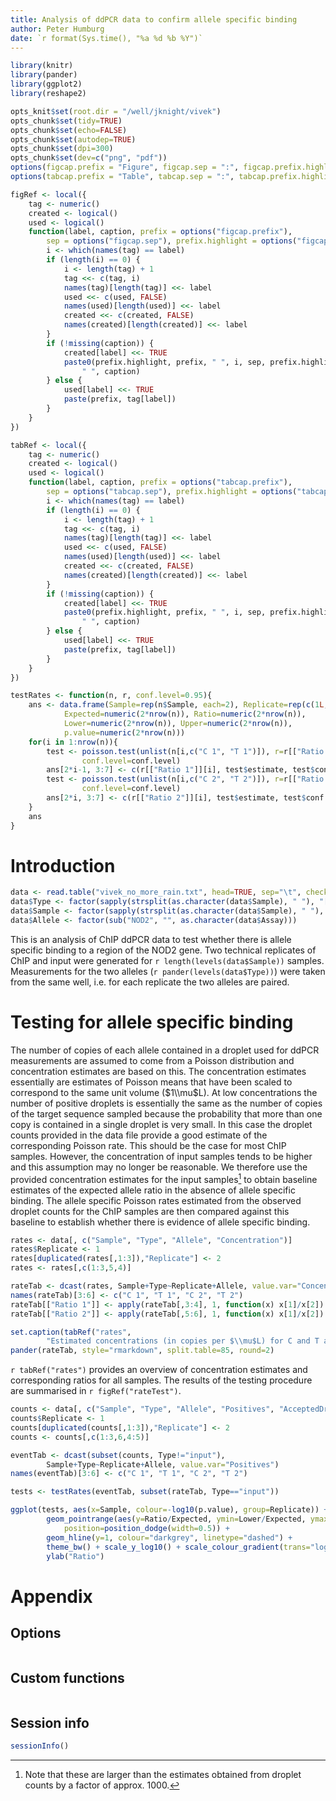 ```yaml
---
title: Analysis of ddPCR data to confirm allele specific binding
author: Peter Humburg
date: `r format(Sys.time(), "%a %d %b %Y")`
---
```


```r
library(knitr)
library(pander)
library(ggplot2)
library(reshape2)

opts_knit$set(root.dir = "/well/jknight/vivek")
opts_chunk$set(tidy=TRUE)
opts_chunk$set(echo=FALSE)
opts_chunk$set(autodep=TRUE)
opts_chunk$set(dpi=300)
opts_chunk$set(dev=c("png", "pdf"))
options(figcap.prefix = "Figure", figcap.sep = ":", figcap.prefix.highlight = "**")
options(tabcap.prefix = "Table", tabcap.sep = ":", tabcap.prefix.highlight = "**")
```

```r
figRef <- local({
    tag <- numeric()
    created <- logical()
    used <- logical()
    function(label, caption, prefix = options("figcap.prefix"), 
        sep = options("figcap.sep"), prefix.highlight = options("figcap.prefix.highlight")) {
        i <- which(names(tag) == label)
        if (length(i) == 0) {
            i <- length(tag) + 1
            tag <<- c(tag, i)
            names(tag)[length(tag)] <<- label
            used <<- c(used, FALSE)
            names(used)[length(used)] <<- label
            created <<- c(created, FALSE)
            names(created)[length(created)] <<- label
        }
        if (!missing(caption)) {
            created[label] <<- TRUE
            paste0(prefix.highlight, prefix, " ", i, sep, prefix.highlight, 
                " ", caption)
        } else {
            used[label] <<- TRUE
            paste(prefix, tag[label])
        }
    }
})

tabRef <- local({
    tag <- numeric()
    created <- logical()
    used <- logical()
    function(label, caption, prefix = options("tabcap.prefix"), 
        sep = options("tabcap.sep"), prefix.highlight = options("tabcap.prefix.highlight")) {
        i <- which(names(tag) == label)
        if (length(i) == 0) {
            i <- length(tag) + 1
            tag <<- c(tag, i)
            names(tag)[length(tag)] <<- label
            used <<- c(used, FALSE)
            names(used)[length(used)] <<- label
            created <<- c(created, FALSE)
            names(created)[length(created)] <<- label
        }
        if (!missing(caption)) {
            created[label] <<- TRUE
            paste0(prefix.highlight, prefix, " ", i, sep, prefix.highlight, 
                " ", caption)
        } else {
            used[label] <<- TRUE
            paste(prefix, tag[label])
        }
    }
})

testRates <- function(n, r, conf.level=0.95){
	ans <- data.frame(Sample=rep(n$Sample, each=2), Replicate=rep(c(1L, 2L), nrow(n)),
			Expected=numeric(2*nrow(n)), Ratio=numeric(2*nrow(n)), 
			Lower=numeric(2*nrow(n)), Upper=numeric(2*nrow(n)),
			p.value=numeric(2*nrow(n)))
	for(i in 1:nrow(n)){
		test <- poisson.test(unlist(n[i,c("C 1", "T 1")]), r=r[["Ratio 1"]][i], 
				conf.level=conf.level)
		ans[2*i-1, 3:7] <- c(r[["Ratio 1"]][i], test$estimate, test$conf.int, test$p.value)
		test <- poisson.test(unlist(n[i,c("C 2", "T 2")]), r=r[["Ratio 2"]][i],
				conf.level=conf.level)
		ans[2*i, 3:7] <- c(r[["Ratio 2"]][i], test$estimate, test$conf.int, test$p.value)
	}
	ans
}
```

# Introduction

```r
data <- read.table("vivek_no_more_rain.txt", head=TRUE, sep="\t", check.names=FALSE)
data$Type <- factor(sapply(strsplit(as.character(data$Sample), " "), "[[", 1))
data$Sample <- factor(sapply(strsplit(as.character(data$Sample), " "), "[[", 2))
data$Allele <- factor(sub("NOD2", "", as.character(data$Assay)))
```
This is an analysis of ChIP ddPCR data to test whether there is allele specific binding 
to a region of the NOD2 gene. Two technical replicates of ChIP and input were generated
for `r length(levels(data$Sample))` samples. Measurements for the two 
alleles (`r pander(levels(data$Type))`) were taken from the same well, i.e. for each
replicate the two alleles are paired.

# Testing for allele specific binding
The number of copies of each allele contained in a droplet used for ddPCR measurements 
are assumed to come from a Poisson distribution and concentration estimates are based on this. 
The concentration estimates essentially are estimates of Poisson means that have been scaled 
to correspond to the same unit volume ($1\\mu$L). At low concentrations the number
of positive droplets is essentially the same as the number of copies of the target
sequence sampled because the probability that more than one copy is contained in a
single droplet is very small. In this case the droplet counts provided in the data file
provide a good estimate of the corresponding Poisson rate. This should be the case for
most ChIP samples. However, the concentration of input samples tends to be higher and this
assumption may no longer be reasonable. We therefore use the provided concentration
estimates for the input samples^[Note that these are larger than the estimates obtained from
droplet counts by a factor of approx. 1000.] to obtain baseline estimates of the expected
allele ratio in the absence of allele specific binding. The allele specific Poisson rates 
estimated from the observed droplet counts for the ChIP samples are then compared 
against this baseline to establish whether there is evidence of allele specific binding.  

```r
rates <- data[, c("Sample", "Type", "Allele", "Concentration")]
rates$Replicate <- 1
rates[duplicated(rates[,1:3]),"Replicate"] <- 2
rates <- rates[,c(1:3,5,4)]
```

```r
rateTab <- dcast(rates, Sample+Type~Replicate+Allele, value.var="Concentration")
names(rateTab)[3:6] <- c("C 1", "T 1", "C 2", "T 2")
rateTab[["Ratio 1"]] <- apply(rateTab[,3:4], 1, function(x) x[1]/x[2])
rateTab[["Ratio 2"]] <- apply(rateTab[,5:6], 1, function(x) x[1]/x[2])

set.caption(tabRef("rates", 
		"Estimated concentrations (in copies per $\\mu$L) for C and T alleles in ChIP and input together with the corresponding ratios."))
pander(rateTab, style="rmarkdown", split.table=85, round=2)
```

`r tabRef("rates")` provides an overview of concentration estimates and corresponding
ratios for all samples. The results of the testing procedure are summarised in
`r figRef("rateTest")`.

```r
counts <- data[, c("Sample", "Type", "Allele", "Positives", "AcceptedDroplets")]
counts$Replicate <- 1
counts[duplicated(counts[,1:3]),"Replicate"] <- 2
counts <- counts[,c(1:3,6,4:5)]
```

```r
eventTab <- dcast(subset(counts, Type!="input"), 
		Sample+Type~Replicate+Allele, value.var="Positives")
names(eventTab)[3:6] <- c("C 1", "T 1", "C 2", "T 2")
```

```r
tests <- testRates(eventTab, subset(rateTab, Type=="input"))
```

```r
ggplot(tests, aes(x=Sample, colour=-log10(p.value), group=Replicate)) + 
		geom_pointrange(aes(y=Ratio/Expected, ymin=Lower/Expected, ymax=Upper/Expected), 
			position=position_dodge(width=0.5)) + 
		geom_hline(y=1, colour="darkgrey", linetype="dashed") + 
		theme_bw() + scale_y_log10() + scale_colour_gradient(trans="log") +
		ylab("Ratio")
```

# Appendix {-}
## Options

```r
```

## Custom functions

```r
```

## Session info

```r
sessionInfo()
```

